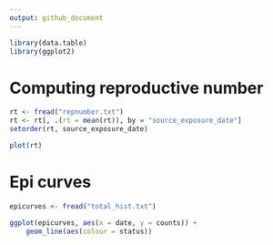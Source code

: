 ```yaml
---
output: github_document
---
```


```r
library(data.table)
library(ggplot2)
```

# Computing reproductive number

```r
rt <- fread("repnumber.txt")
rt <- rt[, .(rt = mean(rt)), by = "source_exposure_date"]
setorder(rt, source_exposure_date)

plot(rt)
```

# Epi curves

```r
epicurves <- fread("total_hist.txt")

ggplot(epicurves, aes(x = date, y = counts)) +
    geom_line(aes(colour = status))

```